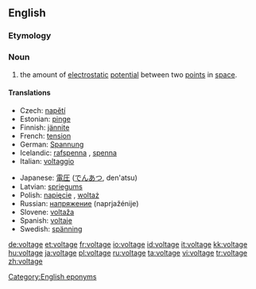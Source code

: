 ==English==

===Etymology===
{{suffix|volt|age}}

===Noun===
{{wikipedia}}
{{en-noun}}

# {{physics}} the amount of [[electrostatic]] [[potential]] between two [[point]]s in [[space]].

====Translations====
{{trans-top|amount of electrostatic potential}}
* Czech: [[napětí]] {{n}}
* Estonian: [[pinge]]
* Finnish: [[jännite]]
* French: [[tension]] {{f}}
* German: [[Spannung]] {{f}}
* Icelandic: [[rafspenna]] {{f}}, [[spenna]] {{f}}
* Italian: [[voltaggio]] {{m}}
{{trans-mid}}
* Japanese: [[電圧]] ([[でんあつ]], den'atsu)
* Latvian: [[spriegums]] {{m}}
* Polish: [[napięcie]] {{n}}, [[woltaż]] {{m}}
* Russian: [[напряжение]] (naprjažénije) {{n}}
* Slovene: [[voltaža]] {{f}}
* Spanish: [[voltaje]] {{m}}
* Swedish: [[spänning]] {{c}}
{{trans-bottom}}

[[Category:English eponyms]]

[[de:voltage]]
[[et:voltage]]
[[fr:voltage]]
[[io:voltage]]
[[id:voltage]]
[[it:voltage]]
[[kk:voltage]]
[[hu:voltage]]
[[ja:voltage]]
[[pl:voltage]]
[[ru:voltage]]
[[ta:voltage]]
[[vi:voltage]]
[[tr:voltage]]
[[zh:voltage]]